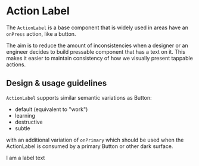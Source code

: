 
<Meta title="Components/ActionLabel/Docs" component={ActionLabel} />

# Action Label

The `ActionLabel` is a base component that is widely used in areas have an
`onPress` action, like a button.

The aim is to reduce the amount of inconsistencies when a designer or an
engineer decides to build pressable component that has a text on it. This makes
it easier to maintain consistency of how we visually present tappable actions.

## Design & usage guidelines

`ActionLabel` supports similar semantic variations as Button:

- default (equivalent to "work")
- learning
- destructive
- subtle

with an additional variation of `onPrimary` which should be used when the
ActionLabel is consumed by a primary Button or other dark surface.

<Canvas>
  <ActionLabel>I am a label text</ActionLabel>
</Canvas>
